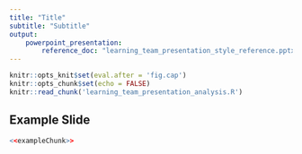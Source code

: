 ```yaml
---
title: "Title"
subtitle: "Subtitle"
output:
    powerpoint_presentation:
        reference_doc: "learning_team_presentation_style_reference.pptx"
---
```



```r
knitr::opts_knit$set(eval.after = 'fig.cap')
knitr::opts_chunk$set(echo = FALSE)
knitr::read_chunk('learning_team_presentation_analysis.R')
```

## Example Slide

```r
<<exampleChunk>>
```

